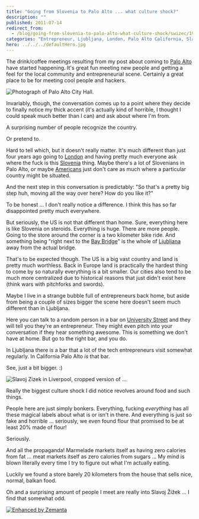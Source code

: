```yaml
---
title: "Going from Slovenia to Palo Alto ... what culture shock?"
description: ""
published: 2011-07-14
redirect_from:
  - /blog/going-from-slovenia-to-palo-alto-what-culture-shock/swizec/1947
categories: "Entrepreneur, Ljubljana, London, Palo Alto California, Slavoj Žižek, Slovenia, Uncategorized, United States, University Street"
hero: ../../../defaultHero.jpg
---
```


The drink/coffee meetings resulting from my post about coming to [Palo Alto](<http://maps.google.com/maps?ll=37.4291666667,-122.138055556&spn=0.1,0.1&q=37.4291666667,-122.138055556 (Palo%20Alto%2C%20California)&t=h> "Palo Alto, California") have started happening. It's great fun meeting new people and getting a feel for the local community and entrepreneurial scene. Certainly a great place to be for meeting cool people and hackers.

![Photograph of Palo Alto City Hall.](http://swizec.com/blog/wp-content/uploads/2011/07/300px-Palo_Alto%2C_California_%28City_Hall%29_2004.jpg "Photograph of Palo Alto City Hall.")

Invariably, though, the conversation comes up to a point where they decide to finally notice my thick accent (it's actually kind of horrible, I thought I could speak much better than I can) and ask about where I'm from.

A surprising number of people recognize the country.

Or pretend to.

Hard to tell which, but it doesn't really matter. It's much different than just four years ago going to [London](<http://maps.google.com/maps?ll=51.5072222222,-0.1275&spn=0.1,0.1&q=51.5072222222,-0.1275 (London)&t=h> "London") and having pretty much everyone ask where the fuck is this [Slovenia](<http://maps.google.com/maps?ll=46.05,14.5&spn=10.0,10.0&q=46.05,14.5 (Slovenia)&t=h> "Slovenia") thing. Maybe there's a lot of Slovenians in Palo Alto, or maybe [Americans](<http://maps.google.com/maps?ll=38.8833333333,-77.0166666667&spn=10.0,10.0&q=38.8833333333,-77.0166666667 (United%20States)&t=h> "United States") just don't care as much where a particular country might be situated.

And the next step in this conversation is predictably: "So that's a pretty big step huh, moving all the way over here? How do you like it?"

To be honest ... I don't really notice a difference. I think this has so far disappointed pretty much everywhere.

But seriously, the US is not that different than home. Sure, everything here is like Slovenia on steroids. Everything is huge. There are more people. Going to the store around the corner is a two kilometer bike ride. And something being "right next to the [Bay Bridge](<http://maps.google.com/maps?ll=37.8180555556,-122.346666667&spn=0.01,0.01&q=37.8180555556,-122.346666667 (San%20Francisco%20%E2%80%93%20Oakland%20Bay%20Bridge)&t=h> "San Francisco – Oakland Bay Bridge")" is the whole of [Ljubljana](<http://maps.google.com/maps?ll=46.0555555556,14.5083333333&spn=0.1,0.1&q=46.0555555556,14.5083333333 (Ljubljana)&t=h> "Ljubljana") away from the actual bridge.

That's to be expected though. The US is a big vast country and land is pretty much worthless. Back in Europe land is practically the hardest thing to come by so naturally everything is a bit smaller. Our cities also tend to be much more centralized due to historical reasons that just didn't exist here (think wars with pitchforks and swords).

Maybe I live in a strange bubble full of entrepreneurs back home, but aside from being a couple of sizes bigger the scene here doesn't seem much different than in Ljubljana.

Here you can talk to a random person in a bar on [University Street](<http://maps.google.com/maps?ll=45.503518,-73.570496&spn=1.0,1.0&q=45.503518,-73.570496 (University%20Street)&t=h> "University Street") and they will tell you they're an entrepreneur. They might even pitch into your conversation if they hear something awesome. This is something we don't have at home. But go to the right bar, and you do.

In Ljubljana there is a bar that a lot of the tech entrepreneurs visit somewhat regularly. In California Palo Alto _is_ that bar.

See, just a bit bigger. :)

![Slavoj Zizek in Liverpool, cropped version of ...](http://swizec.com/blog/wp-content/uploads/2011/07/300px-Slavoj_Zizek_in_Liverpool_cropped1.jpg "Slavoj Zizek in Liverpool, cropped version of ...")

Really the biggest culture shock I did notice revolves around food and such things.

People here are just simply bonkers. Everything, fucking _everything_ has all these magical labels about what is or isn't in there. And everything is just so fake and horrible ... seriously, we even found flour that promised to be at least 20% made of flour!

Seriously.

And all the propaganda! Marmelade markets itself as having zero calories from fat ... meat markets itself as zero calories from sugars ... My mind is blown literally every time I try to figure out what I'm actually eating.

Luckily we found a store barely 20 kilometers from the house that sells nice, normal, balkan food.

Oh and a surprising amount of people I meet are really into Slavoj Žižek ... I find that somewhat odd.

[![Enhanced by Zemanta](http://img.zemanta.com/zemified_e.png?x-id=6d7178c7-83df-4c33-81ba-285822b49d72)](http://www.zemanta.com/ "Enhanced by Zemanta")
